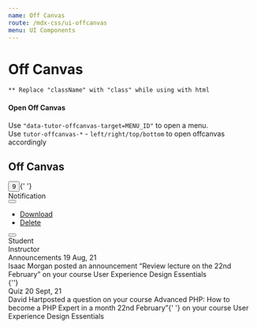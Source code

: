 ```yaml
---
name: Off Canvas
route: /mdx-css/ui-offcanvas
menu: UI Components
---
```



# Off Canvas

`** Replace "className" with "class" while using with html`

#### Open Off Canvas

Use `"data-tutor-offcanvas-target=MENU_ID"` to open a menu.<br/>
Use `tutor-offcanvas-*` - `left/right/top/bottom` to open offcanvas accordingly<br/>

## Off Canvas

<Playground>
	<button
		type="button"
		className="tutor-btn-circle tutor-is-default btn-offcanvas-open"
		data-tutor-offcanvas-target="offcanvas-target-1"
	>
		<span className="icon ttr-notification-filled"></span>
		<span className="tutor-floating-badge">9</span>
	</button>{' '}
	<div id="offcanvas-target-1" className="tutor-offcanvas tutor-offcanvas-right tutor-offcanvas-notification is-active">
		<div className="tutor-offcanvas-backdrop"></div>
		<div className="tutor-offcanvas-main">
			<div className="tutor-offcanvas-header">
				<div className="heading text-medium-h5 color-text-primary">Notification</div>
				<div className="action-buttons">
					<div className="tutor-popup-opener">
						<button type="button" className="popup-btn" data-tutor-popup-target="popup-menu-2">
							<i class="ttr-action-line"></i>
						</button>
						<ul id="popup-menu-2" className="popup-menu">
							<li>
								<a href="#">
									<span className="icon tutor-v2-icon-test icon-msg-archive-filled color-design-white"></span>
									<span className="text-regular-body color-text-white">Download</span>
								</a>
							</li>
							<li>
								<a href="#">
									<span className="icon tutor-v2-icon-test icon-delete-fill-filled color-design-white"></span>
									<span className="text-regular-body color-text-white">Delete</span>
								</a>
							</li>
						</ul>
					</div>
					<button
						type="button"
						className="btn-offcanvas-close color-design-grey"
						data-tutor-offcanvas-close
						aria-label="Close"
					>
						<i class="ttr-line-cross-line"></i>
					</button>
				</div>
			</div>
			<div className="tutor-offcanvas-body">
				<div className="tutor-notification-tab">
					<div className="tab-header d-flex">
						<div className="tab-header-item is-active" data-tutor-notification-tab-target="tab-item-target-1">
							<span className="color-text-primary text-regular-caption"> Student </span>
						</div>
						<div className="tab-header-item" data-tutor-notification-tab-target="tab-item-target-2">
							<span className="color-text-primary text-regular-caption"> Instructor </span>
						</div>
					</div>
					<div className="tab-body">
						<div className="tab-body-item is-active" id="tab-item-target-1">
							<div className="tutor-notification-element">
								<div className="element-icon">
									<span class="ttr-speaker-filled"></span>
								</div>
								<div className="element-content">
									<div class="header">
										<span class="title text-medium-small">Announcements</span>
										<span class="meta">
											<span class="time text-regular-small color-text-hints">19 Aug, 21</span>
											<span class="dot"></span>
										</span>
									</div>
									<div class="message text-medium-caption color-text-primary ">
										Isaac Morgan <span className="color-text-hints">posted an announcement</span> “Review lecture on the
										22nd February” <span className="color-text-hints">on your course</span> User Experience Design
										Essentials
									</div>
								</div>
							</div>
						</div>
						{''}
						<div className="tab-body-item" id="tab-item-target-2">
							<div className="tutor-notification-element">
								<div className="element-icon">
									<span class="ttr-puzzle-filled"></span>
								</div>
								<div className="element-content">
									<div class="header">
										<span class="title text-medium-small">Quiz</span>
										<span class="meta">
											<span class="time text-regular-small color-text-hints">20 Sept, 21</span>
											<span class="dot"></span>
										</span>
									</div>
									<div class="message text-medium-caption color-text-primary ">
										David Hart<span className="color-text-hints">posted a question on your course</span> Advanced PHP:
										How to become a PHP Expert in a month 22nd February”{' '}
										<span className="color-text-hints">on your course</span> User Experience Design Essentials
									</div>
								</div>
							</div>
						</div>
					</div>
				</div>
			</div>
		</div>
	</div>
</Playground>
